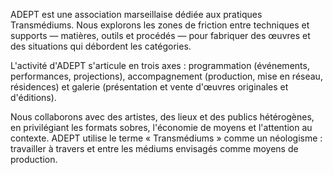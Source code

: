 ADEPT est une association marseillaise dédiée aux pratiques Transmédiums. Nous explorons les zones de friction entre techniques et supports — matières, outils et procédés — pour fabriquer des œuvres et des situations qui débordent les catégories.

L'activité d'ADEPT s'articule en trois axes : programmation (événements, performances, projections), accompagnement (production, mise en réseau, résidences) et galerie (présentation et vente d'œuvres originales et d'éditions).

Nous collaborons avec des artistes, des lieux et des publics hétérogènes, en privilégiant les formats sobres, l'économie de moyens et l'attention au contexte. ADEPT utilise le terme « Transmédiums » comme un néologisme : travailler à travers et entre les médiums envisagés comme moyens de production.
